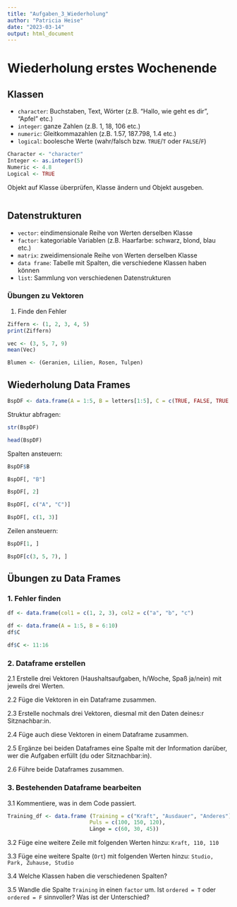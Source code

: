 ```yaml
---
title: "Aufgaben_3_Wiederholung"
author: "Patricia Heise"
date: "2023-03-14"
output: html_document
---
```


# Wiederholung erstes Wochenende

## Klassen

-   `character`: Buchstaben, Text, Wörter (z.B. "Hallo, wie geht es dir", "Apfel" etc.)
-   `integer`: ganze Zahlen (z.B. 1, 18, 106 etc.)
-   `numeric`: Gleitkommazahlen (z.B. 1.57, 187.798, 1.4 etc.)
-   `logical`: boolesche Werte (wahr/falsch bzw. `TRUE`/`T` oder `FALSE`/`F`)

```r
Character <- "character"
Integer <- as.integer(5)
Numeric <- 4.8
Logical <- TRUE
```

Objekt auf Klasse überprüfen, Klasse ändern und Objekt ausgeben. 

```r

```


## Datenstrukturen 

-   `vector`: eindimensionale Reihe von Werten derselben Klasse
-   `factor`: kategoriable Variablen (z.B. Haarfarbe: schwarz, blond, blau etc.)
-   `matrix`: zweidimensionale Reihe von Werten derselben Klasse
-   `data frame`: Tabelle mit Spalten, die verschiedene Klassen haben können
-   `list`: Sammlung von verschiedenen Datenstrukturen


### Übungen zu Vektoren

1. Finde den Fehler 

```r
Ziffern <- (1, 2, 3, 4, 5)
print(Ziffern)
```

```r
vec <- (3, 5, 7, 9)
mean(Vec)
```

```r
Blumen <- (Geranien, Lilien, Rosen, Tulpen)
```


## Wiederholung Data Frames 

```r
BspDF <- data.frame(A = 1:5, B = letters[1:5], C = c(TRUE, FALSE, TRUE, FALSE, TRUE))
```

Struktur abfragen: 

```r
str(BspDF)

head(BspDF)
```

Spalten ansteuern: 

```r
BspDF$B

BspDF[, "B"]

BspDF[, 2]

BspDF[, c("A", "C")]

BspDF[, c(1, 3)]
```

Zeilen ansteuern: 

```r
BspDF[1, ]

BspDF[c(3, 5, 7), ]
```


## Übungen zu Data Frames 

### 1. Fehler finden

```r
df <- data.frame(col1 = c(1, 2, 3), col2 = c("a", "b", "c")
```

```r
df <- data.frame(A = 1:5, B = 6:10)
df$C
```

```r
df$C <- 11:16
```

### 2. Dataframe erstellen 
2.1 Erstelle drei Vektoren (Haushaltsaufgaben, h/Woche, Spaß ja/nein) mit jeweils drei Werten.

2.2 Füge die Vektoren in ein Dataframe zusammen.

2.3 Erstelle nochmals drei Vektoren, diesmal mit den Daten deines:r Sitznachbar:in. 

2.4 Füge auch diese Vektoren in einem Dataframe zusammen. 

2.5 Ergänze bei beiden Dataframes eine Spalte mit der Information darüber, wer die Aufgaben erfüllt (du oder Sitznachbar:in).

2.6 Führe beide Dataframes zusammen. 


### 3. Bestehenden Dataframe bearbeiten 

3.1 Kommentiere, was in dem Code passiert. 

```r
Training_df <- data.frame (Training = c("Kraft", "Ausdauer", "Anderes"),
                          Puls = c(100, 150, 120),
                          Länge = c(60, 30, 45))
```


3.2 Füge eine weitere Zeile mit folgenden Werten hinzu: `Kraft, 110, 110` 


3.3 Füge eine weitere Spalte (`Ort`) mit folgenden Werten hinzu: `Studio, Park, Zuhause, Studio`


3.4 Welche Klassen haben die verschiedenen Spalten? 


3.5 Wandle die Spalte `Training` in einen `factor` um. Ist `ordered = T` oder `ordered = F` sinnvoller? Was ist der Unterschied?  





